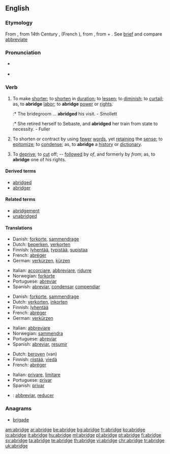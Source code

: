 ==English==

===Etymology===
From {{etyl|enm}} {{term|abregen||lang=enm}}, from 14th Century {{etyl|frm}} {{term|abregier||lang=frm}}, (French {{term|abréger||lang=fr}}), from {{LL.}} {{term|abbrevio||lang=la}}, from {{etyl|la}} {{term|ad||lang=la}} + {{term|brevio|brēvio|lang=la|shorten}}. See [[brief]] and compare [[abbreviate]]

===Pronunciation===
* {{a|RP}} {{IPA|/əˈbrɪdʒ/}}
* {{audio|en-us-abridge.ogg|Audio (US)}}

===Verb===
{{en-verb|abridg|ing}}

# {{transitive}} To make [[shorter]]; to [[shorten]] in [[duration]]; to [[lessen]]; to [[diminish]]; to [[curtail]]; as, to '''abridge''' [[labor]]; to '''abridge''' [[power]] or [[right]]s.
#:* The bridegroom ... '''abridged''' his visit. - Smollett
#:* She retired herself to Sebaste, and '''abridged''' her train from state to necessity. - Fuller
# {{transitive}} To shorten or contract by using [[fewer]] [[word]]s, yet [[retaining]] the [[sense]]; to [[epitomize]]; to [[condense]]; as, to '''abridge''' a [[history]] or [[dictionary]].
# {{transitive}} To [[deprive]]; to [[cut]] off; -- [[follow]]ed by ''of'', and formerly by ''from''; as, to '''abridge''' one of his rights.

====Derived terms====
* [[abridged]]
* [[abridger]]

====Related terms====
* [[abridgement]]
* [[unabridged]]

====Translations====
{{trans-top|'''to make shorter''' (1)}}
* Danish: [[forkorte]], [[sammendrage]]
* Dutch: [[beperken]], [[verkorten]]
* Finnish: [[lyhentää]], [[typistää]], [[supistaa]]
* French: [[abréger]]
* German: [[verkürzen]], [[kürzen]]
{{trans-mid}}
* Italian: [[accorciare]], [[abbreviare]], [[ridurre]]
* Norwegian: [[forkorte]]
* Portuguese: [[abreviar]]
* Spanish: [[abreviar]], [[condensar]] [[compendiar]]
{{trans-bottom}}

{{trans-top|'''to shorten or contract by using fewer words''' (2)}}
* Danish: [[forkorte]], [[sammendrage]]
* Dutch: [[verkorten]], [[inkorten]]
* Finnish: [[lyhentää]]
* French: [[abréger]]
* German: [[verkürzen]]
{{trans-mid}}
* Italian: [[abbreviare]]
* Norwegian: [[sammendra]]
* Portuguese: [[abreviar]]
* Spanish: [[abreviar]], [[resumir]]
{{trans-bottom}}

{{trans-top|'''to deprive''' (3)}}
* Dutch: [[beroven]] (van)
* Finnish: [[riistää]], [[viedä]]
* French: [[abréger]]
{{trans-mid}}
* Italian: [[privare]], [[limitare]]
* Portuguese: [[privar]]
* Spanish: [[privar]]
{{trans-bottom}}

{{checktrans}}
* {{ttbc|Interlingua}}: [[abbreviar]], [[reducer]]

===Anagrams===
* [[brigade]]

[[am:abridge]]
[[ar:abridge]]
[[be:abridge]]
[[bg:abridge]]
[[fr:abridge]]
[[ko:abridge]]
[[io:abridge]]
[[it:abridge]]
[[hu:abridge]]
[[ml:abridge]]
[[pl:abridge]]
[[pt:abridge]]
[[fi:abridge]]
[[sv:abridge]]
[[ta:abridge]]
[[te:abridge]]
[[th:abridge]]
[[vi:abridge]]
[[chr:abridge]]
[[tr:abridge]]
[[uk:abridge]]